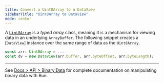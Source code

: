 ```yaml
---
title: Convert a Uint8Array to a DataView
sidebarTitle: "Uint8Array to DataView"
mode: center
---
```


A [`Uint8Array`](https://developer.mozilla.org/en-US/docs/Web/JavaScript/Reference/Global_Objects/Uint8Array) is a _typed array_ class, meaning it is a mechanism for viewing data in an underlying `ArrayBuffer`. The following snippet creates a [`DataView`] instance over the same range of data as the `Uint8Array`.

```ts
const arr: Uint8Array = ...
const dv = new DataView(arr.buffer, arr.byteOffset, arr.byteLength);
```

---

See [Docs > API > Binary Data](https://bun.com/docs/api/binary-data#conversion) for complete documentation on manipulating binary data with Bun.
